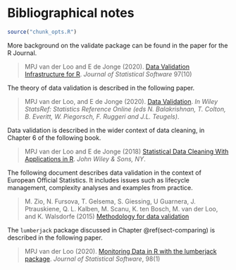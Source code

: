 # Bibliographical notes {-}


```r
source("chunk_opts.R")
```

More background on the validate package can be found in the paper
for the R Journal.

> MPJ van der Loo and E de Jonge (2020). [Data Validation Infrastructure for R](https://www.jstatsoft.org/article/view/v097i10). _Journal of Statistical Software_ 97(10)

The theory of data validation is described in the following paper.

> MPJ van der Loo, and E de Jonge (2020). [Data Validation](https://arxiv.org/abs/1912.09759). _In Wiley StatsRef: Statistics Reference Online (eds N. Balakrishnan, T. Colton, B. Everitt, W. Piegorsch, F. Ruggeri and J.L. Teugels)_. 

Data validation is described in the wider context of data cleaning, in Chapter 6 of
the following book.

> MPJ van der Loo and E de Jonge (2018) [Statistical Data Cleaning With Applications in R](https://www.wiley.com/en-us/Statistical+Data+Cleaning+with+Applications+in+R-p-9781118897157). _John Wiley & Sons, NY_.

The following document describes data validation in the context of European
Official Statistics. It includes issues such as lifecycle management,
complexity analyses and examples from practice.

>  M. Zio, N. Fursova, T. Gelsema, S. Giessing, U Guarnera, J. Ptrauskiene, Q. L. Kalben, M. Scanu, K. ten Bosch, M. van der Loo, and K. Walsdorfe (2015) [Methodology for data validation](https://www.markvanderloo.eu/files/share/zio2015methodology.pdf)

The `lumberjack` package discussed in Chapter \@ref(sect-comparing) is described in the following
paper.

> MPJ van der Loo (2020). [Monitoring Data in R with the lumberjack package](https://www.jstatsoft.org/article/view/v098i01). _Journal of Statistical Software_, 98(1)





